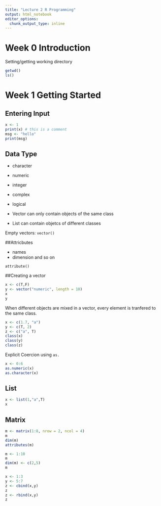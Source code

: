 ```yaml
---
title: "Lecture 2 R Programming"
output: html_notebook
editor_options: 
  chunk_output_type: inline
---
```


# Week 0 Introduction

Setting/getting working directory

```r
getwd()
ls()
```

# Week 1 Getting Started

## Entering Input

```r
x <- 1
print(x) # this is a comment
msg <- "hello"
print(msg)
```

## Data Type

* character
* numeric
* integer
* complex
* logical

* Vector can only contain objects of the same class
* List can contain objetcs of different classes

Empty vectors: `vector()`

##Attricbutes

* names
* dimension
and so on

`attribute()`

##Creating a vector

```r
x <- c(T,F)
y <- vector("numeric", length = 10)
x
y
```


When different objects are mixed in a vector, every element is tranfered to the same class.

```r
x <- c(1.7, "a")
y <- c(T, 2)
z <- c("a", T)
class(x)
class(y)
class(z)
```

Explicit Coercion using `as.`

```r
x <- 0:6
as.numeric(x)
as.character(x)

```

## List

```r
x <- list(1,"a",T)
x
```

## Matrix

```r
m <- matrix(1:8, nrow = 2, ncol = 4)
m
dim(m)
attributes(m)
```

```r
m <- 1:10
m
dim(m) <- c(2,5)
m
```

```r
x <- 1:3
y <- 5:7
z <- cbind(x,y)
z
z <- rbind(x,y)
z
```

